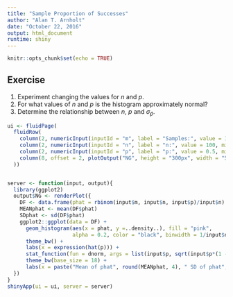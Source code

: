 ```yaml
---
title: "Sample Proportion of Successes"
author: "Alan T. Arnholt"
date: "October 22, 2016"
output: html_document
runtime: shiny
---
```


```r
knitr::opts_chunk$set(echo = TRUE)
```

## Exercise

1. Experiment changing the values for $n$ and $p$.
2. For what values of $n$ and $p$ is the histogram approximately normal?
3. Determine the relationship between $n$, $p$ and $\sigma_{\hat{p}}$.

```r
ui <- fluidPage(
  fluidRow(
    column(2, numericInput(inputId = "m", label = "Samples:", value = 10000, min = 1000, max = 50000)),
    column(2, numericInput(inputId = "n", label = "n:", value = 100, min = 1, max = 1000000)),
    column(2, numericInput(inputId = "p", label = "p:", value = 0.5, min = 0, max = 1)),
    column(8, offset = 2, plotOutput("NG", height = "300px", width = "500px"))
  ))


server <- function(input, output){
  library(ggplot2)
  output$NG <- renderPlot({
    DF <- data.frame(phat = rbinom(input$m, input$n, input$p)/input$n)
    MEANphat <- mean(DF$phat)
    SDphat <- sd(DF$phat)
    ggplot2::ggplot(data = DF) + 
      geom_histogram(aes(x = phat, y =..density..), fill = "pink", 
                     alpha = 0.2, color = "black", binwidth = 1/input$n) + 
      theme_bw() + 
      labs(x = expression(hat(p))) + 
      stat_function(fun = dnorm, args = list(input$p, sqrt(input$p*(1 - input$p)/input$n)), n = 500, color = "red") +
      theme_bw(base_size = 18) + 
      labs(x = paste("Mean of phat", round(MEANphat, 4), " SD of phat", round(SDphat, 4))) 
  })
}
shinyApp(ui = ui, server = server)
```